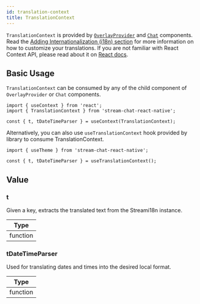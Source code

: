 ```yaml
---
id: translation-context
title: TranslationContext
---
```


`TranslationContext` is provided by [`OverlayProvider`](../core-components/overlay-provider.mdx) and [`Chat`](../../core-components/chat) components.
Read the [Adding Internationalization (i18n) section](../basics/internationalization.mdx) for more information on how to customize your translations.
If you are not familiar with React Context API, please read about it on [React docs](https://reactjs.org/docs/context.html).

## Basic Usage

`TranslationContext` can be consumed by any of the child component of `OverlayProvider` or `Chat` components.

```tsx
import { useContext } from 'react';
import { TranslationContext } from 'stream-chat-react-native';

const { t, tDateTimeParser } = useContext(TranslationContext);
```

Alternatively, you can also use `useTranslationContext` hook provided by library to consume TranslationContext.

```tsx
import { useTheme } from 'stream-chat-react-native';

const { t, tDateTimeParser } = useTranslationContext();
```

## Value

### t

Given a key, extracts the translated text from the Streami18n instance.

| Type     |
| -------- |
| function |

### tDateTimeParser

Used for translating dates and times into the desired local format.

| Type     |
| -------- |
| function |
